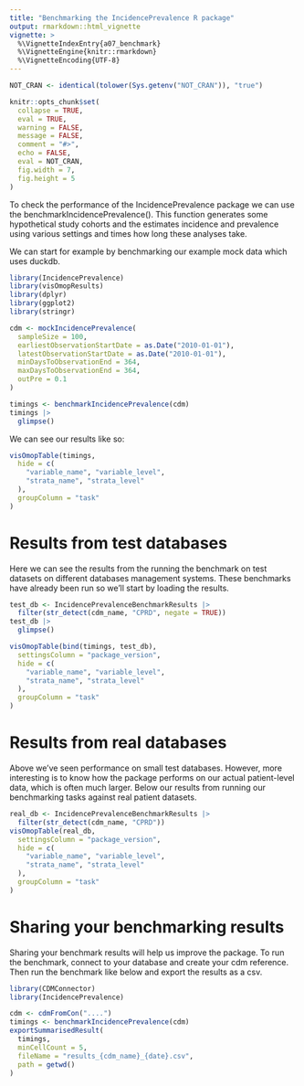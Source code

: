 ```yaml
---
title: "Benchmarking the IncidencePrevalence R package"
output: rmarkdown::html_vignette
vignette: >
  %\VignetteIndexEntry{a07_benchmark}
  %\VignetteEngine{knitr::rmarkdown}
  %\VignetteEncoding{UTF-8}
---
```


```r
NOT_CRAN <- identical(tolower(Sys.getenv("NOT_CRAN")), "true")

knitr::opts_chunk$set(
  collapse = TRUE,
  eval = TRUE, 
  warning = FALSE, 
  message = FALSE,
  comment = "#>",
  echo = FALSE,
  eval = NOT_CRAN,
  fig.width = 7,
  fig.height = 5
)
```

To check the performance of the IncidencePrevalence package we can use the benchmarkIncidencePrevalence(). This function generates some hypothetical study cohorts and the estimates incidence and prevalence using various settings and times how long these analyses take.

We can start for example by benchmarking our example mock data which uses duckdb.

```r
library(IncidencePrevalence)
library(visOmopResults)
library(dplyr)
library(ggplot2)
library(stringr)

cdm <- mockIncidencePrevalence(
  sampleSize = 100,
  earliestObservationStartDate = as.Date("2010-01-01"),
  latestObservationStartDate = as.Date("2010-01-01"),
  minDaysToObservationEnd = 364,
  maxDaysToObservationEnd = 364,
  outPre = 0.1
)

timings <- benchmarkIncidencePrevalence(cdm)
timings |>
  glimpse()
```

We can see our results like so:

```r
visOmopTable(timings,
  hide = c(
    "variable_name", "variable_level",
    "strata_name", "strata_level"
  ),
  groupColumn = "task"
)
```

# Results from test databases

Here we can see the results from the running the benchmark on test datasets on different databases management systems. These benchmarks have already been run so we'll start by loading the results.

```r
test_db <- IncidencePrevalenceBenchmarkResults |> 
  filter(str_detect(cdm_name, "CPRD", negate = TRUE))
test_db |>
  glimpse()
```

```r
visOmopTable(bind(timings, test_db),
  settingsColumn = "package_version",
  hide = c(
    "variable_name", "variable_level",
    "strata_name", "strata_level"
  ),
  groupColumn = "task"
)
```

# Results from real databases

Above we've seen performance on small test databases. However, more interesting is to know how the package performs on our actual patient-level data, which is often much larger. Below our results from running our benchmarking tasks against real patient datasets.

```r
real_db <- IncidencePrevalenceBenchmarkResults |>
  filter(str_detect(cdm_name, "CPRD"))
visOmopTable(real_db,
  settingsColumn = "package_version",
  hide = c(
    "variable_name", "variable_level",
    "strata_name", "strata_level"
  ),
  groupColumn = "task"
)
```

# Sharing your benchmarking results
Sharing your benchmark results will help us improve the package. To run the benchmark, connect to your database and create your cdm reference. Then run the benchmark like below and export the results as a csv. 

```r
library(CDMConnector)
library(IncidencePrevalence)

cdm <- cdmFromCon("....")
timings <- benchmarkIncidencePrevalence(cdm)
exportSummarisedResult(
  timings,
  minCellCount = 5,
  fileName = "results_{cdm_name}_{date}.csv",
  path = getwd()
)
```
